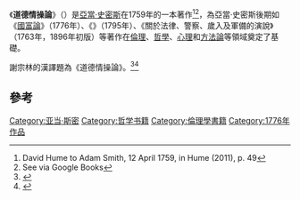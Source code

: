 {{Infobox book
| name = 道德情操論
| author = [[亞當·史密斯|亞當·史密斯]]
| genre = [[人性|人性]]、[[道德|道德]]
| pub_date = 1759年4月12日或之前
| publisher=「由斯特蘭德的A. Millar與愛丁堡的A. Kincaid和J. Bel出版」
}}

《'''道德情操論'''》（{{lang-en|''The Theory of Moral Sentiments''}}）是[[亞當·史密斯|亞當·史密斯]]在1759年的一本著作<ref>David Hume to Adam Smith, 12 April 1759, in Hume (2011), p. 49</ref><ref>See {{Citation |last=Smith |first=Adam |author-link=Adam Smith|year=1761 |editor-last= |editor-first= |contribution= |title= Theory of Moral Sentiments  |volume= |edition=2 |publisher= A. Millar; A. Kincaid & J. Bell|publication-date=1761 |publication-place=Strand & Edinburgh |pages= |url=http://books.google.bg/books?id=bZhZAAAAcAAJ&dq=editions%3Au_L0P5LRqXkC&pg=PP3#v=onepage&q&f=true |accessdate=26 May 2014}} via Google Books</ref>，為亞當·史密斯後期如《[[國富論|國富論]]》（1776年）、《{{le|哲學論文集|Essays on Philosophical Subjects}}》（1795年）、《關於法律、警察、歲入及軍備的演說》（1763年，1896年初版）等著作在[[倫理|倫理]]、[[哲學|哲學]]、[[心理|心理]]和[[方法論|方法論]]等領域奠定了基礎。

謝宗林的漢譯題為《道德情操論》。<ref>{{Cite web|url=http://www.books.com.tw/products/CN10111279|title=道德情操論（全譯本）|website=博客來}}</ref><ref>{{Cite web|url=http://book.people.com.cn/GB/69399/107426/148053/index.html|title=《道德情操论》-连载-读书|website=人民网 }}</ref>

==參考==
<references/>

{{Authority control}}
[[Category:亚当·斯密|Category:亚当·斯密]]
[[Category:哲学书籍|Category:哲学书籍]]
[[Category:倫理學書籍|Category:倫理學書籍]]
[[Category:1776年作品|Category:1776年作品]]